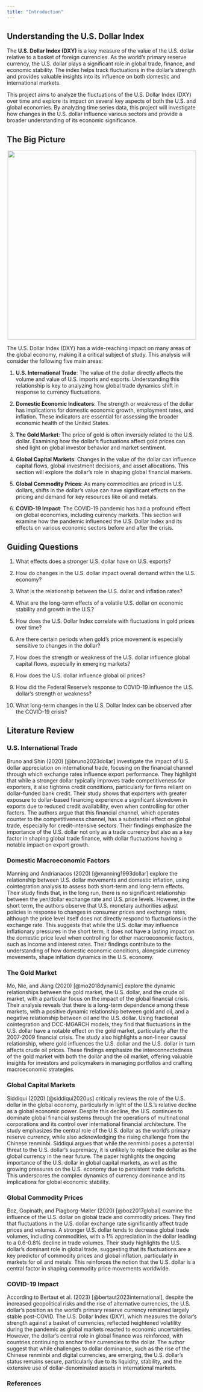 ---
title: "Introduction"
---

## Understanding the U.S. Dollar Index

The **U.S. Dollar Index (DXY)** is a key measure of the value of the U.S. dollar relative to a basket of foreign currencies. As the world's primary reserve currency, the U.S. dollar plays a significant role in global trade, finance, and economic stability. The index helps track fluctuations in the dollar's strength and provides valuable insights into its influence on both domestic and international markets.  

This project aims to analyze the fluctuations of the U.S. Dollar Index (DXY) over time and explore its impact on several key aspects of both the U.S. and global economies. By analyzing time series data, this project will investigate how changes in the U.S. dollar influence various sectors and provide a broader understanding of its economic significance.  


## The Big Picture

<p align="center">
  <img src="./img/big_pic.png" height="500">
</p>

The U.S. Dollar Index (DXY) has a wide-reaching impact on many areas of the global economy, making it a critical subject of study. This analysis will consider the following five main areas:

1. **U.S. International Trade**: The value of the dollar directly affects the volume and value of U.S. imports and exports. Understanding this relationship is key to analyzing how global trade dynamics shift in response to currency fluctuations.

2. **Domestic Economic Indicators**: The strength or weakness of the dollar has implications for domestic economic growth, employment rates, and inflation. These indicators are essential for assessing the broader economic health of the United States.

3. **The Gold Market**: The price of gold is often inversely related to the U.S. dollar. Examining how the dollar’s fluctuations affect gold prices can shed light on global investor behavior and market sentiment.

4. **Global Capital Markets**: Changes in the value of the dollar can influence capital flows, global investment decisions, and asset allocations. This section will explore the dollar’s role in shaping global financial markets.

5. **Global Commodity Prices**: As many commodities are priced in U.S. dollars, shifts in the dollar's value can have significant effects on the pricing and demand for key resources like oil and metals.

6. **COVID-19 Impact**: The COVID-19 pandemic has had a profound effect on global economies, including currency markets. This section will examine how the pandemic influenced the U.S. Dollar Index and its effects on various economic sectors before and after the crisis.


## Guiding Questions

1. What effects does a stronger U.S. dollar have on U.S. exports?  

2. How do changes in the U.S. dollar impact overall demand within the U.S. economy?  

3. What is the relationship between the U.S. dollar and inflation rates?  

4. What are the long-term effects of a volatile U.S. dollar on economic stability and growth in the U.S.?  

5. How does the U.S. Dollar Index correlate with fluctuations in gold prices over time?  

6. Are there certain periods when gold’s price movement is especially sensitive to changes in the dollar?  

7. How does the strength or weakness of the U.S. dollar influence global capital flows, especially in emerging markets?  

8. How does the U.S. dollar influence global oil prices?  

9. How did the Federal Reserve's response to COVID-19 influence the U.S. dollar's strength or weakness?  

10. What long-term changes in the U.S. Dollar Index can be observed after the COVID-19 crisis?  


## Literature Review

### U.S. International Trade  

Bruno and Shin (2020) [@bruno2023dollar] investigate the impact of U.S. dollar appreciation on international trade, focusing on the financial channel through which exchange rates influence export performance. They highlight that while a stronger dollar typically improves trade competitiveness for exporters, it also tightens credit conditions, particularly for firms reliant on dollar-funded bank credit. Their study shows that exporters with greater exposure to dollar-based financing experience a significant slowdown in exports due to reduced credit availability, even when controlling for other factors. The authors argue that this financial channel, which operates counter to the competitiveness channel, has a substantial effect on global trade, especially for credit-intensive sectors. Their findings emphasize the importance of the U.S. dollar not only as a trade currency but also as a key factor in shaping global trade finance, with dollar fluctuations having a notable impact on export growth.

### Domestic Macroeconomic Factors  

Manning and Andrianacos (2020) [@manning1993dollar] explore the relationship between U.S. dollar movements and domestic inflation, using cointegration analysis to assess both short-term and long-term effects. Their study finds that, in the long run, there is no significant relationship between the yen/dollar exchange rate and U.S. price levels. However, in the short term, the authors observe that U.S. monetary authorities adjust policies in response to changes in consumer prices and exchange rates, although the price level itself does not directly respond to fluctuations in the exchange rate. This suggests that while the U.S. dollar may influence inflationary pressures in the short term, it does not have a lasting impact on the domestic price level when controlling for other macroeconomic factors, such as income and interest rates. Their findings contribute to the understanding of how domestic economic conditions, alongside currency movements, shape inflation dynamics in the U.S. economy.

### The Gold Market  

Mo, Nie, and Jiang (2020) [@mo2018dynamic] explore the dynamic relationships between the gold market, the U.S. dollar, and the crude oil market, with a particular focus on the impact of the global financial crisis. Their analysis reveals that there is a long-term dependence among these markets, with a positive dynamic relationship between gold and oil, and a negative relationship between oil and the U.S. dollar. Using fractional cointegration and DCC-MGARCH models, they find that fluctuations in the U.S. dollar have a notable effect on the gold market, particularly after the 2007-2009 financial crisis. The study also highlights a non-linear causal relationship, where gold influences the U.S. dollar and the U.S. dollar in turn affects crude oil prices. These findings emphasize the interconnectedness of the gold market with both the dollar and the oil market, offering valuable insights for investors and policymakers in managing portfolios and crafting macroeconomic strategies.

### Global Capital Markets  

Siddiqui (2020) [@siddiqui2020us] critically reviews the role of the U.S. dollar in the global economy, particularly in light of the U.S.'s relative decline as a global economic power. Despite this decline, the U.S. continues to dominate global financial systems through the operations of multinational corporations and its control over international financial architecture. The study emphasizes the central role of the U.S. dollar as the world's primary reserve currency, while also acknowledging the rising challenge from the Chinese renminbi. Siddiqui argues that while the renminbi poses a potential threat to the U.S. dollar's supremacy, it is unlikely to replace the dollar as the global currency in the near future. The paper highlights the ongoing importance of the U.S. dollar in global capital markets, as well as the growing pressures on the U.S. economy due to persistent trade deficits. This underscores the complex dynamics of currency dominance and its implications for global economic stability.

### Global Commodity Prices  

Boz, Gopinath, and Plagborg-Møller (2020) [@boz2017global] examine the influence of the U.S. dollar on global trade and commodity prices. They find that fluctuations in the U.S. dollar exchange rate significantly affect trade prices and volumes. A stronger U.S. dollar tends to decrease global trade volumes, including commodities, with a 1% appreciation in the dollar leading to a 0.6-0.8% decline in trade volumes. Their study highlights the U.S. dollar's dominant role in global trade, suggesting that its fluctuations are a key predictor of commodity prices and global inflation, particularly in markets for oil and metals. This reinforces the notion that the U.S. dollar is a central factor in shaping commodity price movements worldwide.


### COVID-19 Impact  

According to Bertaut et al. (2023) [@bertaut2023international], despite the increased geopolitical risks and the rise of alternative currencies, the U.S. dollar's position as the world's primary reserve currency remained largely stable post-COVID. The U.S. Dollar Index (DXY), which measures the dollar's strength against a basket of currencies, reflected heightened volatility during the pandemic as global markets reacted to economic uncertainties. However, the dollar's central role in global finance was reinforced, with countries continuing to anchor their currencies to the dollar. The author suggest that while challenges to dollar dominance, such as the rise of the Chinese renminbi and digital currencies, are emerging, the U.S. dollar's status remains secure, particularly due to its liquidity, stability, and the extensive use of dollar-denominated assets in international markets.

### References
::: {#refs}
:::
